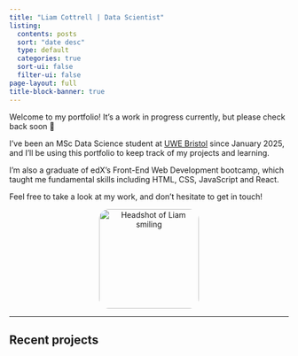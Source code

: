 ```yaml
---
title: "Liam Cottrell | Data Scientist"
listing:
  contents: posts
  sort: "date desc"
  type: default
  categories: true
  sort-ui: false
  filter-ui: false
page-layout: full
title-block-banner: true
---
```


<p>Welcome to my portfolio! It's a work in progress currently, but please check back soon 🙂</p>

<p>I've been an MSc Data Science student at <a href="https://uwe.ac.uk" target="_blank">UWE Bristol</a> since January 2025, and I'll be using this portfolio to keep track of my projects and learning.</p>

<p>I'm also a graduate of edX's Front-End Web Development bootcamp, which taught me fundamental skills including HTML, CSS, JavaScript and React.</p>

<p>Feel free to take a look at my work, and don't hesitate to get in touch!</p>

<div style="text-align: center;">
<img src="pfp1.png" alt="Headshot of Liam smiling" style="width: 180px; border-radius: 10%;">
</div>

------------------------------------------------------------------------

## Recent projects
